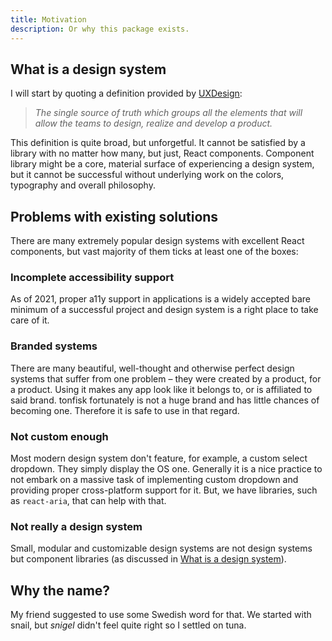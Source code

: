 ```yaml
---
title: Motivation
description: Or why this package exists.
---
```


## What is a design system

I will start by quoting a definition provided by [UXDesign](https://uxdesign.cc/everything-you-need-to-know-about-design-systems-54b109851969):

> _The single source of truth which groups all the elements that will allow the teams to design, realize and develop a product._

This definition is quite broad, but unforgetful. It cannot be satisfied by a library with no matter how many, but just, React components. Component library might be a core, material surface of experiencing a design system, but it cannot be successful without underlying work on the colors, typography and overall philosophy.

## Problems with existing solutions

There are many extremely popular design systems with excellent React components, but vast majority of them ticks at least one of the boxes:

### Incomplete accessibility support

As of 2021, proper a11y support in applications is a widely accepted bare minimum of a successful project and design system is a right place to take care of it.

### Branded systems

There are many beautiful, well-thought and otherwise perfect design systems that suffer from one problem – they were created by a product, for a product. Using it makes any app look like it belongs to, or is affiliated to said brand. tonfisk fortunately is not a huge brand and has little chances of becoming one. Therefore it is safe to use in that regard.

### Not custom enough

Most modern design system don't feature, for example, a custom select dropdown. They simply display the OS one. Generally it is a nice practice to not embark on a massive task of implementing custom dropdown and providing proper cross-platform support for it. But, we have libraries, such as `react-aria`, that can help with that.

### Not really a design system

Small, modular and customizable design systems are not design systems but component libraries (as discussed in [What is a design system](#what-is-a-design-system)).

## Why the name?

My friend suggested to use some Swedish word for that. We started with snail, but _snigel_ didn't feel quite right so I settled on tuna.
